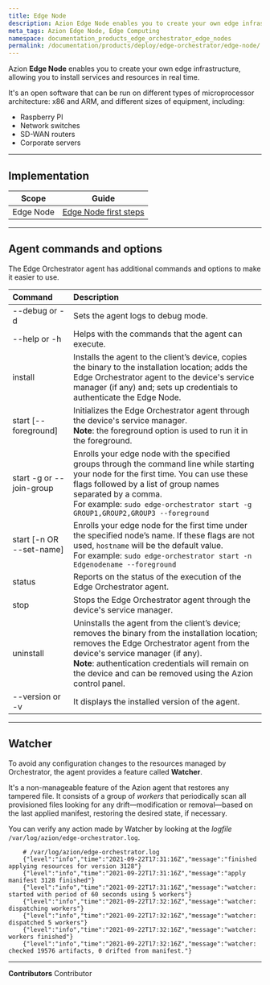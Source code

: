 ```yaml
---
title: Edge Node
description: Azion Edge Node enables you to create your own edge infrastructure, allowing you to install services and resources in real time.
meta_tags: Azion Edge Node, Edge Computing
namespace: documentation_products_edge_orchestrator_edge_nodes
permalink: /documentation/products/deploy/edge-orchestrator/edge-node/
---
```


Azion **Edge Node** enables you to create your own edge infrastructure, allowing you to install services and resources in real time.

It's an open software that can be run on different types of microprocessor architecture: x86 and ARM, and different sizes of equipment, including:

- Raspberry PI
- Network switches
- SD-WAN routers
- Corporate servers

---

## Implementation

| Scope | Guide |
| - | - | 
| Edge Node | [Edge Node first steps](/en/documentation/products/guides/edge-node-first-steps/) |

---

## Agent commands and options

The Edge Orchestrator agent has additional commands and options to make it easier to use.

| Command | Description |
| :--- | :--- |
| --debug or -d | Sets the agent logs to debug mode. |
| --help or -h | Helps with the commands that the agent can execute. |
| install | Installs the agent to the client’s device, copies the binary to the installation location; adds the Edge Orchestrator agent to the device's service manager (if any) and; sets up credentials to authenticate the Edge Node. |
| start \[--foreground\] | Initializes the Edge Orchestrator agent through the device's service manager.<br /> **Note**: the foreground option is used to run it in the foreground. |
| start -g or --join-group | Enrolls your edge node with the specified groups through the command line while starting your node for the first time. You can use these flags followed by a list of group names separated by a comma. <br/>For example: `sudo edge-orchestrator start -g GROUP1,GROUP2,GROUP3 --foreground` |
| start \[-n OR --set-name\] | Enrolls your edge node for the first time under the specified node’s name. If these flags are not used, `hostname` will be the default value. <br/>For example: `sudo edge-orchestrator start -n Edgenodename --foreground` |
| status | Reports on the status of the execution of the Edge Orchestrator agent. |
| stop | Stops the Edge Orchestrator agent through the device's service manager. |
| uninstall | Uninstalls the agent from the client’s device; removes the binary from the installation location; removes the Edge Orchestrator agent from the device's service manager (if any).<br />**Note**: authentication credentials will remain on the device and can be removed using the Azion control panel. |
| --version or -v | It displays the installed version of the agent. |

---

## Watcher

To avoid any configuration changes to the resources managed by Orchestrator, the agent provides a feature called **Watcher**.

It's a non-manageable feature of the Azion agent that restores any tampered file. It consists of a group of *workers* that periodically scan all provisioned files looking for any drift—modification or removal—based on the last applied manifest, restoring the desired state, if necessary.

You can verify any action made by Watcher by looking at the *logfile* `/var/log/azion/edge-orchestrator.log`.

```
    # /var/log/azion/edge-orchestrator.log
    {"level":"info","time":"2021-09-22T17:31:16Z","message":"finished applying resources for version 3128"}
    {"level":"info","time":"2021-09-22T17:31:16Z","message":"apply manifest 3128 finished"}
    {"level":"info","time":"2021-09-22T17:31:16Z","message":"watcher: started with period of 60 seconds using 5 workers"}
    {"level":"info","time":"2021-09-22T17:32:16Z","message":"watcher: dispatching workers"}
    {"level":"info","time":"2021-09-22T17:32:16Z","message":"watcher: dispatched 5 workers"}
    {"level":"info","time":"2021-09-22T17:32:16Z","message":"watcher: workers finished"}
    {"level":"info","time":"2021-09-22T17:32:16Z","message":"watcher: checked 19576 artifacts, 0 drifted from manifest."}
```




---


**Contributors** <ContributorList>Contributor</ContributorList>
